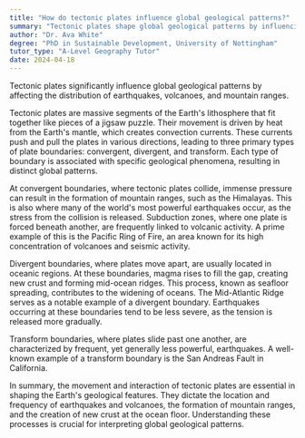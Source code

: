 ```yaml
---
title: "How do tectonic plates influence global geological patterns?"
summary: "Tectonic plates shape global geological patterns by influencing the distribution of earthquakes, volcanoes, and mountain ranges."
author: "Dr. Ava White"
degree: "PhD in Sustainable Development, University of Nottingham"
tutor_type: "A-Level Geography Tutor"
date: 2024-04-18
---
```


Tectonic plates significantly influence global geological patterns by affecting the distribution of earthquakes, volcanoes, and mountain ranges.

Tectonic plates are massive segments of the Earth's lithosphere that fit together like pieces of a jigsaw puzzle. Their movement is driven by heat from the Earth's mantle, which creates convection currents. These currents push and pull the plates in various directions, leading to three primary types of plate boundaries: convergent, divergent, and transform. Each type of boundary is associated with specific geological phenomena, resulting in distinct global patterns.

At convergent boundaries, where tectonic plates collide, immense pressure can result in the formation of mountain ranges, such as the Himalayas. This is also where many of the world's most powerful earthquakes occur, as the stress from the collision is released. Subduction zones, where one plate is forced beneath another, are frequently linked to volcanic activity. A prime example of this is the Pacific Ring of Fire, an area known for its high concentration of volcanoes and seismic activity.

Divergent boundaries, where plates move apart, are usually located in oceanic regions. At these boundaries, magma rises to fill the gap, creating new crust and forming mid-ocean ridges. This process, known as seafloor spreading, contributes to the widening of oceans. The Mid-Atlantic Ridge serves as a notable example of a divergent boundary. Earthquakes occurring at these boundaries tend to be less severe, as the tension is released more gradually.

Transform boundaries, where plates slide past one another, are characterized by frequent, yet generally less powerful, earthquakes. A well-known example of a transform boundary is the San Andreas Fault in California.

In summary, the movement and interaction of tectonic plates are essential in shaping the Earth's geological features. They dictate the location and frequency of earthquakes and volcanoes, the formation of mountain ranges, and the creation of new crust at the ocean floor. Understanding these processes is crucial for interpreting global geological patterns.
    